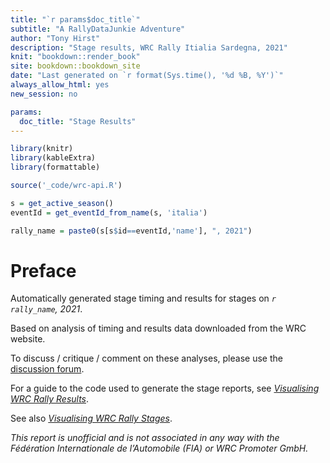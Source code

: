 ```yaml
---
title: "`r params$doc_title`"
subtitle: "A RallyDataJunkie Adventure"
author: "Tony Hirst"
description: "Stage results, WRC Rally Itialia Sardegna, 2021"
knit: "bookdown::render_book"
site: bookdown::bookdown_site
date: "Last generated on `r format(Sys.time(), '%d %B, %Y')`"
always_allow_html: yes
new_session: no

params:
  doc_title: "Stage Results"
---
```


```r
library(knitr)
library(kableExtra)
library(formattable)

source('_code/wrc-api.R')
```

```r
s = get_active_season()
eventId = get_eventId_from_name(s, 'italia')

rally_name = paste0(s[s$id==eventId,'name'], ", 2021")
```

# Preface {-}

Automatically generated stage timing and results for stages on *`r rally_name`, 2021*.

Based on analysis of timing and results data downloaded from the WRC website.

To discuss / critique / comment on these analyses, please use the [discussion forum](https://github.com/RallyDataJunkie/sardinia_2021_timing/discussions/).

For a guide to the code used to generate the stage reports, see [*Visualising WRC Rally Results*](https://rallydatajunkie.com/visualising-wrc-rally-results).

See also [*Visualising WRC Rally Stages*](https://rallydatajunkie.com/visualising-rally-stages/).

*This report is unofficial and is not associated in any way with the Fédération Internationale de l’Automobile (FIA) or WRC Promoter GmbH.*